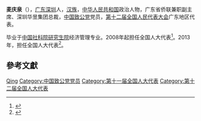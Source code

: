 '''麦庆泉'''（{{bd|1949年||}}），[[广东|广东]][[深圳|深圳]]人，[[汉族|汉族]]，[[中华人民共和国|中华人民共和国]]政治人物，广东省侨联兼职副主席、深圳华昱集团总裁，[[中国致公党|中国致公党]]党员，[[第十二届全国人民代表大会|第十二届全国人民代表大会]]广东地区代表。

毕业于[[中国社科院研究生院|中国社科院研究生院]]经济管理专业。2008年起担任全国人大代表<ref>{{cite news|title=全国人大代表信息-麦庆泉|url=http://210.82.31.1:8084/delegate/viewDelegate.action?dbid=111821|accessdate=2013-04-05|newspaper=全国人大网|archive-url=https://web.archive.org/web/20140522052701/http://www.npc.gov.cn/delegate/viewDelegate.action?dbid=111821|archive-date=2014-05-22|dead-url=yes}}</ref>。2013年，担任全国人大代表<ref>{{cite news|title=全国人大代表信息-麦庆泉|url=http://210.82.31.1:8084/delegate/viewDelegate.action?dbid=121801|accessdate=2013-04-05|newspaper=全国人大网|archive-url=https://web.archive.org/web/20140522052338/http://www.npc.gov.cn/delegate/viewDelegate.action?dbid=121801|archive-date=2014-05-22|dead-url=yes}}</ref>。

== 參考文獻 ==
{{reflist}}

{{中国政治人物小作品}}
{{中华全国归国华侨联合会第九届委员会}}

{{Authority control}}
{{DEFAULTSORT:Mai麦}}
[[Category:麦姓|Qing]]
[[Category:中国致公党党员|Category:中国致公党党员]]
[[Category:第十一届全国人大代表|Category:第十一届全国人大代表]]
[[Category:第十二届全国人大代表|Category:第十二届全国人大代表]]